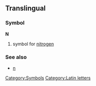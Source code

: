 ==Translingual==
===Symbol===
'''N'''
#{{chemistry}} symbol for [[nitrogen]]
===See also===
*[[n]]
[[Category:Symbols]]
[[Category:Latin letters]]